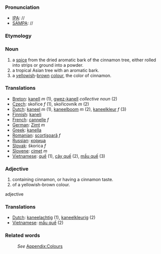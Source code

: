 ===Pronunciation===
*[[IPA]]: //
*[[SAMPA]]: //
===Etymology===
===Noun===
#a [[spice]] from the dried aromatic bark of the cinnamon tree, either rolled into strips or ground into a powder.
#a tropical Asian tree with an aromatic bark.
#a [[yellow]]ish-[[brown]] [[color|colour]], the color of cinnamon.
=== Translations ===
*[[Breton]]: [[kanell]] ''m'' (1), [[gwez-kanell]] ''collective noun'' (2)
*[[Czech]]:  skořice  ''f'' (1),  skořicovník  ''m'' (2)
*[[Dutch]]: [[kaneel]] ''m'' (1), [[kaneelboom]] ''m'' (2), [[kaneelkleur]] ''f'' (3)
*[[Finnish]]: [[kaneli]]
*[[French]]: [[cannelle]] ''f''
*[[German]]: [[Zimt]] ''m''
*[[Greek]]: [[kanella]]
*[[Romanian]]: [[scorţişoară]] ''f''
*[[Russian]]: [[корица]]
*[[Slovak]]:  škorica  ''f''
*[[Slovene]]: [[cimet]] ''m''
*[[Vietnamese]]: [[quế]] (1), [[cây quế]] (2), [[mầu quế]] (3)

===Adjective===
#containing cinnamon, or having a cinnamon taste.
#of a yellowish-brown colour.
adjective
=== Translations ===
*[[Dutch]]: [[kaneelachtig]] (1), [[kaneelkleurig]] (2)
*[[Vietnamese]]: [[mầu quế]] (2)
===Related words===
:''See'' [[Wiktionary_Appendix:Colours|Appendix:Colours]]
